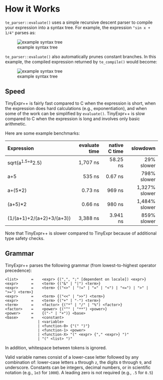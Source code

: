 # How it Works

`te_parser::evaluate()` uses a simple recursive descent parser to compile your
expression into a syntax tree. For example, the expression `"sin x + 1/4"`
parses as:

![example syntax tree](e1.png)

`te_parser::evaluate()` also automatically prunes constant branches. In this example,
the compiled expression returned by `te_compile()` would become:

![example syntax tree](e2.png)

## Speed

TinyExpr++ is fairly fast compared to C when the expression is short, when the
expression does hard calculations (e.g., exponentiation), and when some of the
work can be simplified by `evaluate()`. TinyExpr++ is slow compared to C when the
expression is long and involves only basic arithmetic.

Here are some example benchmarks:

| Expression | evaluate time | native C time | slowdown  |
| :------------- |-------------:| -----:|----:|
| sqrt(a^1.5+a^2.5) | 1,707 ns | 58.25 ns | 29% slower |
| a+5 | 535 ns | 0.67 ns | 798% slower |
| a+(5*2) | 0.73 ns | 969 ns | 1,327% slower |
| (a+5)*2 | 0.66 ns | 980 ns | 1,484% slower |
| (1/(a+1)+2/(a+2)+3/(a+3)) | 3,388 ns | 3.941 ns | 859%  slower |

Note that TinyExpr++ is slower compared to TinyExpr because of additional type safety checks.

## Grammar

TinyExpr++ parses the following grammar (from lowest-to-highest operator precedence):

    <list>      =    <expr> {(",", ";" [dependent on locale]) <expr>}
    <expr>      =    <term> {("&" | "|") <term>}
    <expr>      =    <term> {("<>" | "!=" | "=" | "<") | "<=") | ">" | ">=") <term>}
    <expr>      =    <term> {("<<" | ">>") <term>}
    <expr>      =    <term> {("+" | "-") <term>}
    <term>      =    <factor> {("*" | "/" | "%") <factor>}
    <factor>    =    <power> {("^" | "**") <power>}
    <power>     =    {("-" | "+")} <base>
    <base>      =    <constant>
                   | <variable>
                   | <function-0> {"(" ")"}
                   | <function-1> <power>
                   | <function-X> "(" <expr> {"," <expr>} ")"
                   | "(" <list> ")"

In addition, whitespace between tokens is ignored.

Valid variable names consist of a lower-case letter followed by any combination
of: lower-case letters `a` through `z`, the digits `0` through `9`, and
underscore. Constants can be integers, decimal numbers, or in scientific
notation (e.g., `1e3` for `1000`). A leading zero is not required (e.g., `.5`
for `0.5`)